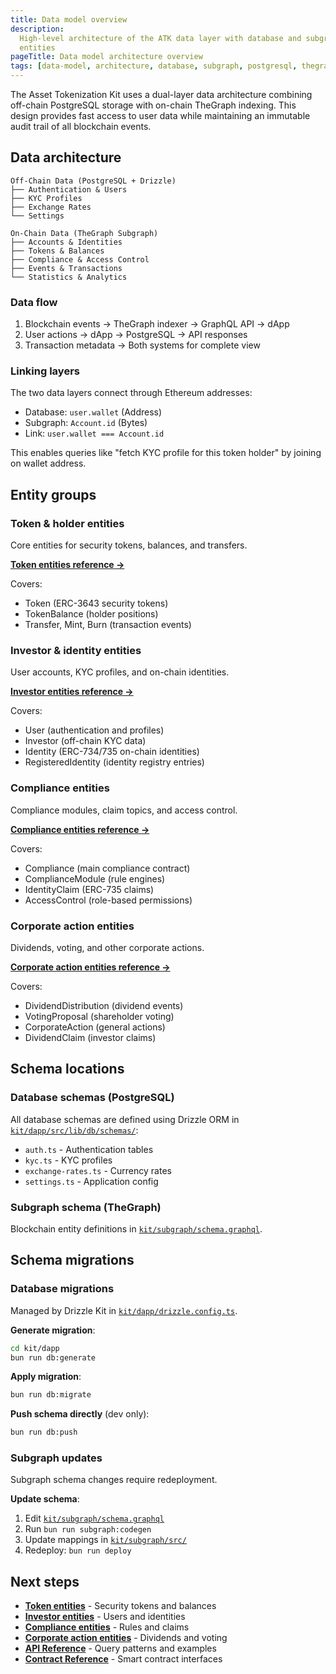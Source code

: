 ```yaml
---
title: Data model overview
description:
  High-level architecture of the ATK data layer with database and subgraph
  entities
pageTitle: Data model architecture overview
tags: [data-model, architecture, database, subgraph, postgresql, thegraph]
---
```


The Asset Tokenization Kit uses a dual-layer data architecture combining
off-chain PostgreSQL storage with on-chain TheGraph indexing. This design
provides fast access to user data while maintaining an immutable audit trail of
all blockchain events.

## Data architecture

```
Off-Chain Data (PostgreSQL + Drizzle)
├── Authentication & Users
├── KYC Profiles
├── Exchange Rates
└── Settings

On-Chain Data (TheGraph Subgraph)
├── Accounts & Identities
├── Tokens & Balances
├── Compliance & Access Control
├── Events & Transactions
└── Statistics & Analytics
```

### Data flow

1. Blockchain events → TheGraph indexer → GraphQL API → dApp
2. User actions → dApp → PostgreSQL → API responses
3. Transaction metadata → Both systems for complete view

### Linking layers

The two data layers connect through Ethereum addresses:

- Database: `user.wallet` (Address)
- Subgraph: `Account.id` (Bytes)
- Link: `user.wallet === Account.id`

This enables queries like "fetch KYC profile for this token holder" by joining
on wallet address.

## Entity groups

### Token & holder entities

Core entities for security tokens, balances, and transfers.

**[Token entities reference →](/docs/developer-guides/data-model/entity-token)**

Covers:

- Token (ERC-3643 security tokens)
- TokenBalance (holder positions)
- Transfer, Mint, Burn (transaction events)

### Investor & identity entities

User accounts, KYC profiles, and on-chain identities.

**[Investor entities reference →](/docs/developer-guides/data-model/entity-investor)**

Covers:

- User (authentication and profiles)
- Investor (off-chain KYC data)
- Identity (ERC-734/735 on-chain identities)
- RegisteredIdentity (identity registry entries)

### Compliance entities

Compliance modules, claim topics, and access control.

**[Compliance entities reference →](/docs/developer-guides/data-model/entity-compliance)**

Covers:

- Compliance (main compliance contract)
- ComplianceModule (rule engines)
- IdentityClaim (ERC-735 claims)
- AccessControl (role-based permissions)

### Corporate action entities

Dividends, voting, and other corporate actions.

**[Corporate action entities reference →](/docs/developer-guides/data-model/entity-corporate-actions)**

Covers:

- DividendDistribution (dividend events)
- VotingProposal (shareholder voting)
- CorporateAction (general actions)
- DividendClaim (investor claims)

## Schema locations

### Database schemas (PostgreSQL)

All database schemas are defined using Drizzle ORM in
[`kit/dapp/src/lib/db/schemas/`](https://github.com/settlemint/asset-tokenization-kit/tree/main/kit/dapp/src/lib/db/schemas):

- `auth.ts` - Authentication tables
- `kyc.ts` - KYC profiles
- `exchange-rates.ts` - Currency rates
- `settings.ts` - Application config

### Subgraph schema (TheGraph)

Blockchain entity definitions in
[`kit/subgraph/schema.graphql`](https://github.com/settlemint/asset-tokenization-kit/blob/main/kit/subgraph/schema.graphql).

## Schema migrations

### Database migrations

Managed by Drizzle Kit in
[`kit/dapp/drizzle.config.ts`](https://github.com/settlemint/asset-tokenization-kit/blob/main/kit/dapp/drizzle.config.ts).

**Generate migration**:

```bash
cd kit/dapp
bun run db:generate
```

**Apply migration**:

```bash
bun run db:migrate
```

**Push schema directly** (dev only):

```bash
bun run db:push
```

### Subgraph updates

Subgraph schema changes require redeployment.

**Update schema**:

1. Edit
   [`kit/subgraph/schema.graphql`](https://github.com/settlemint/asset-tokenization-kit/blob/main/kit/subgraph/schema.graphql)
2. Run `bun run subgraph:codegen`
3. Update mappings in
   [`kit/subgraph/src/`](https://github.com/settlemint/asset-tokenization-kit/tree/main/kit/subgraph/src)
4. Redeploy: `bun run deploy`

## Next steps

- **[Token entities](/docs/developer-guides/data-model/entity-token)** -
  Security tokens and balances
- **[Investor entities](/docs/developer-guides/data-model/entity-investor)** -
  Users and identities
- **[Compliance entities](/docs/developer-guides/data-model/entity-compliance)** -
  Rules and claims
- **[Corporate action entities](/docs/developer-guides/data-model/entity-corporate-actions)** -
  Dividends and voting
- **[API Reference](/docs/developer-guides/api-integration/api-reference)** -
  Query patterns and examples
- **[Contract Reference](/docs/developer-guides/smart-contracts/contract-reference)** -
  Smart contract interfaces
